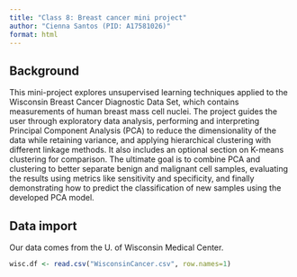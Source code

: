 ```yaml
---
title: "Class 8: Breast cancer mini project"
author: "Cienna Santos (PID: A17581026)"
format: html
---
```


## Background

This mini-project explores unsupervised learning techniques applied to the Wisconsin Breast Cancer Diagnostic Data Set, which contains measurements of human breast mass cell nuclei. The project guides the user through exploratory data analysis, performing and interpreting Principal Component Analysis (PCA) to reduce the dimensionality of the data while retaining variance, and applying hierarchical clustering with different linkage methods. It also includes an optional section on K-means clustering for comparison. The ultimate goal is to combine PCA and clustering to better separate benign and malignant cell samples, evaluating the results using metrics like sensitivity and specificity, and finally demonstrating how to predict the classification of new samples using the developed PCA model.

## Data import

Our data comes from the U. of Wisconsin Medical Center.

```r
wisc.df <- read.csv("WisconsinCancer.csv", row.names=1)
```

